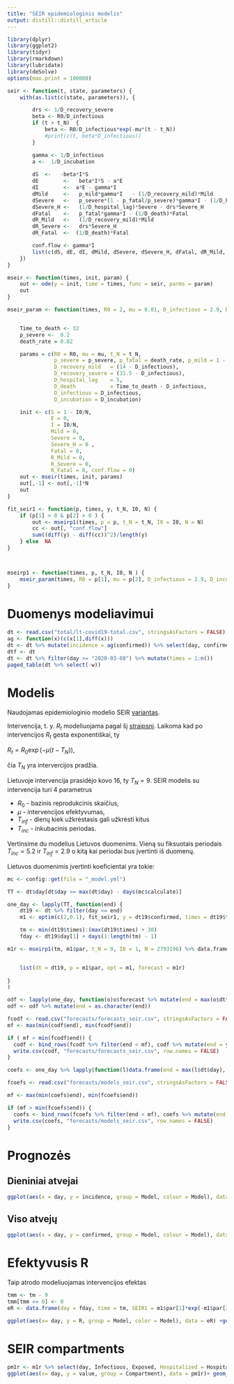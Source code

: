 ```yaml
---
title: "SEIR epidemiologinis modelis"
output: distill::distill_article
---
```


```r
library(dplyr)
library(ggplot2)
library(tidyr)
library(rmarkdown)
library(lubridate)
library(deSolve)
options(max.print = 100000)
```


```r


seir <- function(t, state, parameters) {
    with(as.list(c(state, parameters)), {

        drs <- 1/D_recovery_severe
        beta <- R0/D_infectious
        if (t > t_N)  {
            beta <- R0/D_infectious*exp(-mu*(t - t_N))
            #print(c(t, beta*D_infectious))
        }

        gamma <- 1/D_infectious
        a <-  1/D_incubation
        
        dS  <-   -beta*I*S
        dE        <-   beta*I*S - a*E
        dI        <-  a*E - gamma*I
        dMild     <-   p_mild*gamma*I   - (1/D_recovery_mild)*Mild
        dSevere   <-   p_severe*(1 - p_fatal/p_severe)*gamma*I - (1/D_hospital_lag)*Severe
        dSevere_H <-   (1/D_hospital_lag)*Severe - drs*Severe_H
        dFatal    <-   p_fatal*gamma*I - (1/D_death)*Fatal
        dR_Mild   <-   (1/D_recovery_mild)*Mild
        dR_Severe <-   drs*Severe_H
        dR_Fatal  <-  (1/D_death)*Fatal

        conf.flow <- gamma*I  
        list(c(dS, dE, dI, dMild, dSevere, dSevere_H, dFatal, dR_Mild, dR_Severe, dR_Fatal, conf.flow))
    })
}

mseir <- function(times, init, param) {
    out <- ode(y = init, time = times, func = seir, parms = param)
    out
}

mseir_param <- function(times, R0 = 2, mu = 0.01, D_infectious = 2.9, D_incubation = 5.2, t_N = round(times[1] + range(times)/2), I0 = 1, N = 2793196) {


    Time_to_death <- 32
    p_severe <-  0.2
    death_rate = 0.02

    params = c(R0 = R0, mu = mu, t_N = t_N,
               p_severe = p_severe, p_fatal = death_rate, p_mild = 1 - p_severe,
               D_recovery_mild   = (14 - D_infectious),
               D_recovery_severe = (31.5 - D_infectious),
               D_hospital_lag    = 5,
               D_death           = Time_to_death - D_infectious,
               D_infectious = D_infectious,
               D_incubation = D_incubation)

    init <- c(S = 1 - I0/N,
              E = 0,
              I = I0/N,
              Mild = 0,
              Severe = 0,
              Severe_H = 0 ,
              Fatal = 0,
              R_Mild = 0,
              R_Severe = 0,
              R_Fatal = 0, conf.flow = 0)
    out <- mseir(times, init, params)
    out[,-1] <- out[,-1]*N
    out
}

fit_seir1 <- function(p, times, y, t_N, I0, N) {
    if (p[1] > 0 & p[2] > 0 ) {
        out <- mseirp1(times, p = p, t_N = t_N, I0 = I0, N = N)
        cc <- out[, "conf.flow"]
        sum((diff(y) - diff(cc))^2)/length(y)
    } else  NA
}



mseirp1 <- function(times, p, t_N, I0, N ) {
    mseir_param(times, R0 = p[1], mu = p[2], D_infectious = 2.9, D_incubation = 5.2, t_N = t_N , I0 = I0, N = N)
}


```

# Duomenys modeliavimui

```r
dt <- read.csv("total/lt-covid19-total.csv", stringsAsFactors = FALSE)
ag <- function(x)(c(x[1],diff(x)))
dt <- dt %>% mutate(incidence = ag(confirmed)) %>% select(day, confirmed, incidence) %>% mutate(day = ymd(day), w = ifelse(incidence == 0, 0, 1)) 
dtf <- dt
dt <- dt %>% filter(day >= "2020-03-08") %>% mutate(times = 1:n())
paged_table(dt %>% select(-w))
```

# Modelis


Naudojamas epidemiologinio modelio SEIR [variantas](http://gabgoh.github.io/COVID/index.html?fbclid=IwAR3v2wuljs8Pzg0BIFa0Ip-kKSMNvT4yJdQDF16XzKaoVHZsR2PVOgbrjvM). 

Intervencija, t. y. $R_t$ modeliuojama pagal šį [straipsnį](https://www.medrxiv.org/content/10.1101/2020.03.21.20040154v1.full.pdf?fbclid=IwAR0E0VZbfTb5xzi9ex6uJAsHCuLkXvnnxLS9_9wci38NBu82zzgWFr44TUM). Laikoma kad po intervencijos $R_t$ gesta exponentiškai, ty 

$R_t = R_0 \exp(-\mu(t - T_N)),$

čia $T_N$ yra intervercijos pradžia.

Lietuvoje intervencija prasidėjo kovo 16, ty $T_N = 9$. SEIR modelis su intervencija turi 4 parametrus 

 - $R_0$ - bazinis reprodukcinis skaičius, 
 - $\mu$ - intervencijos efektyvumas, 
 - $T_{inf}$ - dienų kiek užkrėstasis gali užkrėsti kitus
 - $T_{inc}$ - inkubacinis periodas.


Vertinsime du modelius Lietuvos duomenims. Vieną su fiksuotais periodais $T_{inc} = 5.2$ ir $T_{inf} = 2.9$ o kitą kai periodai bus įvertinti iš duomenų.

Lietuvos duomenimis įvertinti koeficientai yra tokie:

```r
mc <- config::get(file = "_model.yml")

TT <- dt$day[dt$day >= max(dt$day) - days(mc$calculate)]

one_day <- lapply(TT, function(end) { 
    dt19 <- dt %>% filter(day <= end)
    m1 <- optim(c(2,0.1), fit_seir1, y = dt19$confirmed, times = dt19$times, t_N = 9,  I0 = 1, N = 2793196)

    tm <- min(dt19$times):(max(dt19$times) + 30)
    fday <- dt19$day[1] + days(1:length(tm) - 1)

m1r <- mseirp1(tm, m1$par, t_N = 9, I0 = 1, N = 2793196) %>% data.frame %>% mutate(day = fday, incidence = c(0, round(diff(conf.flow)))) %>% mutate(Dead = round(R_Fatal), Infectious = round(I), Exposed = round(E), confirmed =  round(conf.flow), Hospital = round(Severe_H+Fatal), Recovered = round(R_Mild+R_Severe)) %>% select(day, time, confirmed, incidence, Infectious, Exposed, Hospital, Dead, Recovered)


    list(dt = dt19, p = m1$par, opt = m1, forecast = m1r)
    
}
)

```

```r
odf <- lapply(one_day, function(o)o$forecast %>% mutate(end = max(o$dt$day))) %>% bind_rows
odf <- odf %>% mutate(end = as.character(end)) 

fcodf <- read.csv("forecasts/forecasts_seir.csv", stringsAsFactors = FALSE) %>% mutate(day = ymd(day), end = ymd(end))
mf <- max(min(codf$end), min(fcodf$end))

if ( mf > min(fcodf$end)) {
  codf <- bind_rows(fcodf %>% filter(end < mf), codf %>% mutate(end = ymd(end)))
  write.csv(codf, "forecasts/forecasts_seir.csv", row.names = FALSE)
} 

coefs <- one_day %>% lapply(function(l)data.frame(end = max(l$dt$day), R = l$p[1], mu = l$p[2])) %>% bind_rows()

fcoefs <- read.csv("forecasts/models_seir.csv", stringsAsFactors = FALSE) %>% mutate(end = ymd(end))

mf <- max(min(coefs$end), min(fcoefs$end))

if (mf > min(fcoefs$end)) {
  coefs <- bind_rows(fcoefs %>% filter(end < mf), coefs %>% mutate(end = ymd(end)))
  write.csv(coefs, "forecasts/models_seir.csv", row.names = FALSE)
}
```
# Prognozės

## Dieniniai atvejai

```r
ggplot(aes(x = day, y = incidence, group = Model, colour = Model), data = res %>% filter(day <= max(dt$day) + days(10))) + geom_line() + geom_point(aes(x = day,  y = incidence, group = NULL), colour = "black", data = dt) 
```


## Viso atvejų

```r
ggplot(aes(x = day, y = confirmed, group = Model, colour = Model), data = res %>% filter(day <= max(dt$day) + days(10))) + geom_line() + geom_point(aes(x = day,  y = confirmed, group = NULL), colour = "black", data = dt) 
```


# Efektyvusis R

Taip atrodo modeliuojamas intervencijos efektas

```r
tmm <- tm - 9 
tmm[tmm <= 0] <- 0
eR <- data.frame(day = fday, time = tm, SEIR1 = m1$par[1]*exp(-m1$par[2] * tmm), SEIR2 =   m2$par[1]*exp(-m2$par[2] * tmm)) %>% pivot_longer(SEIR1:SEIR2, "Model", values_to = "R")

ggplot(aes(x= day, y = R, group = Model, color = Model), data = eR) +geom_line()
```

# SEIR compartments

```r
pm1r <- m1r %>% select(day, Infectious, Exposed, Hospitalized = Hospital, Fatalities = Dead) %>% pivot_longer(Infectious:Fatalities,"Compartment") %>% mutate(Compartment = factor(Compartment, levels = c("Exposed", "Infectious","Hospitalized","Fatalities")))
ggplot(aes(x= day, y = value, group = Compartment), data = pm1r)+ geom_col(aes(fill = Compartment)) + scale_fill_manual(values = c("Exposed" = "yellow", "Infectious" = "red", "Hospitalized" = "blue", "Fatalities" = "black"))
```